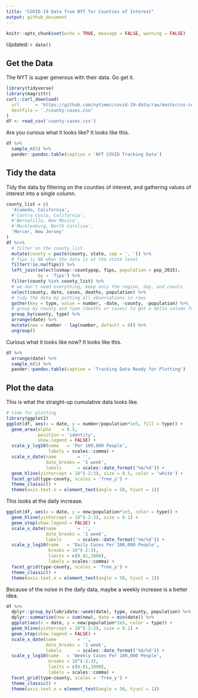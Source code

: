 ```yaml
---
title: "COVID-19 Data from NYT for Counties of Interest"
output: github_document
---
```


```r
knitr::opts_chunk$set(echo = TRUE, message = FALSE, warning = FALSE)
```

Updated: `r date()`

## Get the Data

The NYT is super generous with their data. Go get it.

```r
library(tidyverse)
library(magrittr)
curl::curl_download(
  url      = 'https://github.com/nytimes/covid-19-data/raw/master/us-counties.csv',
  destfile = './county-cases.csv'
)
df <- read_csv('county-cases.csv') 
```

Are you curious what it looks like? It looks like this.

```r
df %>%
  sample_n(5) %>%
  pander::pandoc.table(caption = 'NYT COVID Tracking Data')
```

## Tidy the data

Tidy the data by filtering on the counties of interest, and gathering values of interest into a single column.

```r
county_list = c(
  'Alameda, California', 
  #'Contra Costa, California', 
  #'Bernalillo, New Mexico', 
  #'Mecklenburg, North Carolina',
  'Mercer, New Jersey'
)
df %<>%
  # filter on the county_list
  mutate(county = paste(county, state, sep = ', ')) %>%
  # fips is NA when the data is at the state level
  filter(!is.na(fips)) %>%
  left_join(select(usmap::countypop, fips, population = pop_2015), 
            by = 'fips') %>%
  filter(county %in% county_list) %>% 
  # we don't need everything, keep only the region, day, and counts
  select(county, date, cases, deaths, population) %>%
  # tidy the data by putting all observations in rows
  gather(key = type, value = number, -date, -county, -population) %>%
  # group by county and type (deaths or cases) to get a delta column for new cases in a day
  group_by(county, type) %>%
  arrange(date) %>%
  mutate(new = number - lag(number, default = 0)) %>%
  ungroup()
```

Curious what it looks like now? It looks like this.

```r
df %>%
  arrange(date) %>%
  sample_n(5) %>%
  pander::pandoc.table(caption = 'Tracking Data Ready for Plotting')
```

## Plot the data

This is what the straight-up cumulative data looks like.

```r
# time for plotting
library(ggplot2)
ggplot(df, aes(x = date, y = number/population*1e5, fill = type)) +
  geom_area(alpha    = 0.5,
            position = 'identity',
            show.legend = FALSE) +
  scale_y_log10(name   = 'Per 100,000 People',
                labels = scales::comma) +
  scale_x_date(name        = '',
               date_breaks = '1 week',
               labels      = scales::date_format('%m/%d')) +
  geom_hline(yintercept = 10^(-2:3), size = 0.5, color = 'white') +
  facet_grid(type~county, scales = 'free_y') +
  theme_classic() +
  theme(axis.text.x = element_text(angle = 50, hjust = 1))
```

This looks at the daily increase.

```r
ggplot(df, aes(x = date, y = new/population*1e5, color = type)) +
  geom_hline(yintercept = 10^(-2:3), size = 0.1) +
  geom_step(show.legend = FALSE) +
  scale_x_date(name        = '',
               date_breaks = '1 week',
               labels      = scales::date_format('%m/%d')) +
  scale_y_log10(name   = 'Daily Cases Per 100,000 People', 
                breaks = 10^(-2:3),
                limits = c(0.01,1000),
                labels = scales::comma) +
  facet_grid(type~county, scales = 'free_y') +
  theme_classic() +
  theme(axis.text.x = element_text(angle = 50, hjust = 1))
```

Because of the noise in the daily data, maybe a weekly increase is a better idea.
```r
df %>% 
  dplyr::group_by(lubridate::week(date), type, county, population) %>% 
  dplyr::summarize(new = sum(new), date = min(date)) %>%
  ggplot(aes(x = date, y = new/population*1e5, color = type)) +
  geom_hline(yintercept = 10^(-2:3), size = 0.1) +
  geom_step(show.legend = FALSE) +
  scale_x_date(name        = '',
               date_breaks = '1 week',
               labels      = scales::date_format('%m/%d')) +
  scale_y_log10(name   = 'Weekly Cases Per 100,000 People', 
                breaks = 10^(-2:3),
                limits = c(0.01,1000),
                labels = scales::comma) +
  facet_grid(type~county, scales = 'free_y') +
  theme_classic() +
  theme(axis.text.x = element_text(angle = 50, hjust = 1))
```